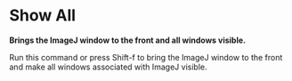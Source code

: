 = Show All =

'''Brings the ImageJ window to the front and all windows visible.'''

Run this command or press Shift-f to bring the ImageJ window to the front and make all windows associated with ImageJ visible.
